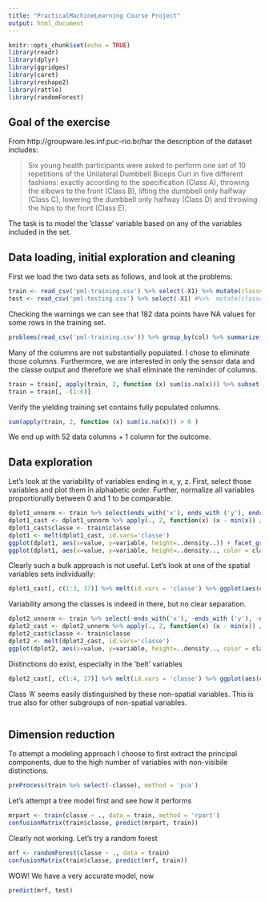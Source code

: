 ---
title: "PracticalMachineLearning Course Project"
output: html_document
---

```{r setup, include=FALSE}
knitr::opts_chunk$set(echo = TRUE)
library(readr)
library(dplyr)
library(ggridges)
library(caret)
library(reshape2)
library(rattle)
library(randomForest)
```

## Goal of the exercise

From http://groupware.les.inf.puc-rio.br/har the description of the dataset includes:

> Six young health participants were asked to perform one set of 10 repetitions of the Unilateral Dumbbell Biceps Curl in five different fashions: exactly according to the specification (Class A), throwing the elbows to the front (Class B), lifting the dumbbell only halfway (Class C), lowering the dumbbell only halfway (Class D) and throwing the hips to the front (Class E).

The task is to model the 'classe' variable based on any of the variables included in the set.

## Data loading, initial exploration and cleaning

First we load the two data sets as follows, and look at the problems:


```{r results = 'hide', message = FALSE, warning=FALSE}
train <- read_csv('pml-training.csv') %>% select(-X1) %>% mutate(classe = factor(classe, levels = LETTERS[1:5]))
test <- read_csv('pml-testing.csv') %>% select(-X1) #%>%  mutate(classe = factor(classe, levels = LETTERS[1:5]))
```

Checking the warnings we can see that 182 data points have NA values for some rows in the training set.

```{r message= FALSE,warning = FALSE}
problems(read_csv('pml-training.csv')) %>% group_by(col) %>% summarize(n= n()) %>% arrange(desc(n))
```

Many of the columns are not substantially populated. I chose to eliminate those columns.
Furthermore, we are interested in only the sensor data and the classe output and therefore we shall eliminate the reminder of columns.

```{r}
train = train[, apply(train, 2, function (x) sum(is.na(x))) %>% subset(., . < 1000) %>% names]
train = train[, -(1:6)]

```

Verify the yielding training set contains fully populated columns.

```{r}
sum(apply(train, 2, function (x) sum(is.na(x))) > 0 )
```

We end up with 52 data columns + 1 column for the outcome.

## Data exploration

Let's look at the variability of variables ending in x, y, z. First, select those variables and plot them in alphabetic order. Further, normalize all variables proportionally between 0 and 1 to be comparable.

```{r}
dplot1_unnorm <- train %>% select(ends_with('x'), ends_with ('y'), ends_with('z')) %>% select(., sort(names(.)))
dplot1_cast <- dplot1_unnorm %>% apply(., 2, function(x) (x - min(x)) / (max(x) - min(x))) %>% tbl_df
dplot1_cast$classe <- train$classe
dplot1 <- melt(dplot1_cast, id.vars='classe')
ggplot(dplot1, aes(x=value, y=variable, height=..density..)) + facet_grid(. ~ classe) + geom_density_ridges()
ggplot(dplot1, aes(x=value, y=variable, height=..density.., color = classe)) + geom_density_ridges()
```

Clearly such a bulk approach is not useful. Let's look at one of the spatial variables sets individually:

```{r}
dplot1_cast[, c(1:3, 37)] %>% melt(id.vars = 'classe') %>% ggplot(aes(classe, value)) + facet_grid(variable ~ .) + geom_violin(aes(fill = classe))
```

Variability among the classes is indeed in there, but no clear separation.

```{r}
dplot2_unnorm <- train %>% select(-ends_with('x'), -ends_with ('y'), -ends_with('z'), -classe) %>% select(., sort(names(.)))
dplot2_cast <- dplot2_unnorm %>% apply(., 2, function(x) (x - min(x)) / (max(x) - min(x))) %>% tbl_df
dplot2_cast$classe <- train$classe
dplot2 <- melt(dplot2_cast, id.vars='classe')
ggplot(dplot2, aes(x=value, y=variable, height=..density.., color = classe)) + geom_density_ridges()
```

Distinctions do exist, especially in the 'belt' variables

```{r}
dplot2_cast[, c(1:4, 17)] %>% melt(id.vars = 'classe') %>% ggplot(aes(classe, value)) + facet_grid(variable ~ .) + geom_violin(aes(fill = classe))
```

Class 'A' seems easily distinguished by these non-spatial variables. This is true also for other subgroups of non-spatial variables.

```{r}
```

## Dimension reduction

To attempt a modeling approach I choose to first extract the principal components, due to the high number of variables with non-visibile distinctions.

```{r}
preProcess(train %>% select(-classe), method = 'pca')
```

Let's attempt a tree model first and see how it performs

```{r}
mrpart <- train(classe ~ ., data = train, method = 'rpart')
confusionMatrix(train$classe, predict(mrpart, train))
```

Clearly not working. Let's try a random forest

```{r}
mrf <- randomForest(classe ~ ., data = train)
confusionMatrix(train$classe, predict(mrf, train))
```

WOW! We have a very accurate model, now


```{r}
predict(mrf, test)
```